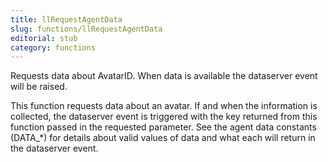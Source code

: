 ```yaml
---
title: llRequestAgentData
slug: functions/llRequestAgentData
editorial: stub
category: functions
---
```


<LSLFunction name="llRequestAgentData"/>

Requests data about AvatarID. When data is available the dataserver event will be raised.

This function requests data about an avatar. If and when the information is collected, the dataserver event is triggered with the key returned from this function passed in the requested parameter. See the agent data constants (DATA_*) for details about valid values of data and what each will return in the dataserver event.

